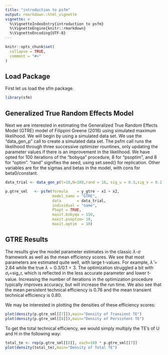 ---
title: "introduction to psfm"
output: rmarkdown::html_vignette
vignette: >
  %\VignetteIndexEntry{introduction to psfm}
  %\VignetteEngine{knitr::rmarkdown}
  %\VignetteEncoding{UTF-8}
---

```{r, include = FALSE}
knitr::opts_chunk$set(
  collapse = TRUE,
  comment = "#>"
)
```

## Load Package 
First let us load the sfm package.

```{r setup 1}
library(sfm)
```

## Generalized True Random Effects Model
Next we are interested in estimating the Generalized True Random Effects Model (GTRE) model of Filippini Greene (2016) using simulated maximum likelihood.  We will begin by using a simulated data set.  We use the "data_gen_p" call to create a simulated data set.  The psfm call runs the likelihood through three successive optimizer rountines, only updating the parameter values if there is an improvement in the likelihood.  We have opted for 100 iterations of the "bobyqa" procedure, 8 for "psoptim", and 8 for "optim".  "rand" signifies the seed, using set.seed() for replication.  Other variables are for the sigmas and betas in the model, with cons for beta0/constant.             

```{r setup 2}
data_trial <- data_gen_p(t=10,N=100,rand = 16, sig_u = 0.3,sig_v = 0.1, sig_r = 0.1, sig_h = 0.3, cons = 0.5, beta1 = 0.5, beta2 = 0.5)

p.gtre_sml   <- psfm(formula    = y_gtre ~ x1 + x2,       
                     model_name = "GTRE",
                     data       = data_trial,           
                     individual = "name",
                     PSopt = TRUE,
                     maxit.bobyqa = 150,
                     maxit.psoptim= 10,
                     maxit.optim  = 10)

```

## GTRE Results 
The results give the model parameter estimates in the classic $\lambda$-$\sigma$ framework as well as the mean efficiency scores.  We see that most parameters are estimated quite well, with large t-values.  For example, $\hat \lambda = 2.84$ while the true $\lambda = 0.3/0.1=3$.  The optimization struggled a bit with $\sigma_r$=sig_r, which is reflected in the less accurate parameter and lower t-value.  Increasing the number of iterations in the optimization procedure typically improves accuracy, but will increase the run time.   We also see that the mean persistent technical efficiency is 0.76 and the mean transient technical efficiency is 0.80.  

We may be interested in plotting the densities of these efficiency scores: 

```{r setup 3}
plot(density(p.gtre_sml[[7]]),main="Density of Transient TE")
plot(density(p.gtre_sml[[8]]),main="Density of Persistent TE")
```

To get the total technical efficiency, we would simply multiply the TE's of U and H in the following way: 

```{r setup 4}
total_te <- rep(p.gtre_sml[[8]], each=10) * p.gtre_sml[[7]]
plot(density(total_te),main="Density of Total TE")
```



